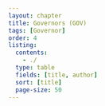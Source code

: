 ```yaml
---
layout: chapter
title: Governors (GOV)
tags: [Governor]
order: 4
listing:
  contents: 
    - ./
  type: table
  fields: [title, author]
  sort: [title]
  page-size: 50
---
```

